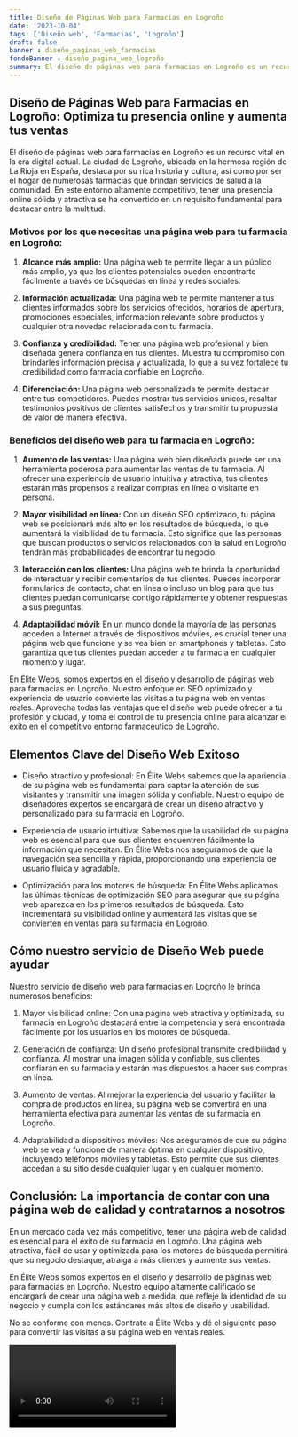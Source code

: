 ```yaml
---
title: Diseño de Páginas Web para Farmacias en Logroño
date: '2023-10-04'
tags: ['Diseño web', 'Farmacias', 'Logroño']
draft: false
banner : diseño_paginas_web_farmacias
fondoBanner : diseño_pagina_web_logroño
summary: El diseño de páginas web para farmacias en Logroño es un recurso vital en la era digital actual. La ciudad de Logroño, ubicada en la hermosa región de La Rioja en España, destaca por su rica historia y cultura, así como por ser el hogar de numerosas farmacias que brindan servicios de salud a la comunidad. En este entorno altamente competitivo, tener una presencia online sólida y atractiva se ha convertido en un requisito fundamental para destacar entre la multitud.
---
```


## Diseño de Páginas Web para Farmacias en Logroño: Optimiza tu presencia online y aumenta tus ventas

El diseño de páginas web para farmacias en Logroño es un recurso vital en la era digital actual. La ciudad de Logroño, ubicada en la hermosa región de La Rioja en España, destaca por su rica historia y cultura, así como por ser el hogar de numerosas farmacias que brindan servicios de salud a la comunidad. En este entorno altamente competitivo, tener una presencia online sólida y atractiva se ha convertido en un requisito fundamental para destacar entre la multitud.

### Motivos por los que necesitas una página web para tu farmacia en Logroño:

1. **Alcance más amplio:** Una página web te permite llegar a un público más amplio, ya que los clientes potenciales pueden encontrarte fácilmente a través de búsquedas en línea y redes sociales.

2. **Información actualizada:** Una página web te permite mantener a tus clientes informados sobre los servicios ofrecidos, horarios de apertura, promociones especiales, información relevante sobre productos y cualquier otra novedad relacionada con tu farmacia.

3. **Confianza y credibilidad:** Tener una página web profesional y bien diseñada genera confianza en tus clientes. Muestra tu compromiso con brindarles información precisa y actualizada, lo que a su vez fortalece tu credibilidad como farmacia confiable en Logroño.

4. **Diferenciación:** Una página web personalizada te permite destacar entre tus competidores. Puedes mostrar tus servicios únicos, resaltar testimonios positivos de clientes satisfechos y transmitir tu propuesta de valor de manera efectiva.

### Beneficios del diseño web para tu farmacia en Logroño:

1. **Aumento de las ventas:** Una página web bien diseñada puede ser una herramienta poderosa para aumentar las ventas de tu farmacia. Al ofrecer una experiencia de usuario intuitiva y atractiva, tus clientes estarán más propensos a realizar compras en línea o visitarte en persona.

2. **Mayor visibilidad en línea:** Con un diseño SEO optimizado, tu página web se posicionará más alto en los resultados de búsqueda, lo que aumentará la visibilidad de tu farmacia. Esto significa que las personas que buscan productos o servicios relacionados con la salud en Logroño tendrán más probabilidades de encontrar tu negocio.

3. **Interacción con los clientes:** Una página web te brinda la oportunidad de interactuar y recibir comentarios de tus clientes. Puedes incorporar formularios de contacto, chat en línea o incluso un blog para que tus clientes puedan comunicarse contigo rápidamente y obtener respuestas a sus preguntas.

4. **Adaptabilidad móvil:** En un mundo donde la mayoría de las personas acceden a Internet a través de dispositivos móviles, es crucial tener una página web que funcione y se vea bien en smartphones y tabletas. Esto garantiza que tus clientes puedan acceder a tu farmacia en cualquier momento y lugar.

En Élite Webs, somos expertos en el diseño y desarrollo de páginas web para farmacias en Logroño. Nuestro enfoque en SEO optimizado y experiencia de usuario convierte las visitas a tu página web en ventas reales. Aprovecha todas las ventajas que el diseño web puede ofrecer a tu profesión y ciudad, y toma el control de tu presencia online para alcanzar el éxito en el competitivo entorno farmacéutico de Logroño.

<GifSeo />

<Cta />

## Elementos Clave del Diseño Web Exitoso

- Diseño atractivo y profesional: En Élite Webs sabemos que la apariencia de su página web es fundamental para captar la atención de sus visitantes y transmitir una imagen sólida y confiable. Nuestro equipo de diseñadores expertos se encargará de crear un diseño atractivo y personalizado para su farmacia en Logroño.

- Experiencia de usuario intuitiva: Sabemos que la usabilidad de su página web es esencial para que sus clientes encuentren fácilmente la información que necesitan. En Élite Webs nos aseguramos de que la navegación sea sencilla y rápida, proporcionando una experiencia de usuario fluida y agradable.

- Optimización para los motores de búsqueda: En Élite Webs aplicamos las últimas técnicas de optimización SEO para asegurar que su página web aparezca en los primeros resultados de búsqueda. Esto incrementará su visibilidad online y aumentará las visitas que se convierten en ventas para su farmacia en Logroño.

## Cómo nuestro servicio de Diseño Web puede ayudar

Nuestro servicio de diseño web para farmacias en Logroño le brinda numerosos beneficios:

1. Mayor visibilidad online: Con una página web atractiva y optimizada, su farmacia en Logroño destacará entre la competencia y será encontrada fácilmente por los usuarios en los motores de búsqueda.

2. Generación de confianza: Un diseño profesional transmite credibilidad y confianza. Al mostrar una imagen sólida y confiable, sus clientes confiarán en su farmacia y estarán más dispuestos a hacer sus compras en línea.

3. Aumento de ventas: Al mejorar la experiencia del usuario y facilitar la compra de productos en línea, su página web se convertirá en una herramienta efectiva para aumentar las ventas de su farmacia en Logroño.

4. Adaptabilidad a dispositivos móviles: Nos aseguramos de que su página web se vea y funcione de manera óptima en cualquier dispositivo, incluyendo teléfonos móviles y tabletas. Esto permite que sus clientes accedan a su sitio desde cualquier lugar y en cualquier momento.

## Conclusión: La importancia de contar con una página web de calidad y contratarnos a nosotros

En un mercado cada vez más competitivo, tener una página web de calidad es esencial para el éxito de su farmacia en Logroño. Una página web atractiva, fácil de usar y optimizada para los motores de búsqueda permitirá que su negocio destaque, atraiga a más clientes y aumente sus ventas.

En Élite Webs somos expertos en el diseño y desarrollo de páginas web para farmacias en Logroño. Nuestro equipo altamente calificado se encargará de crear una página web a medida, que refleje la identidad de su negocio y cumpla con los estándares más altos de diseño y usabilidad.

No se conforme con menos. Contrate a Élite Webs y dé el siguiente paso para convertir las visitas a su página web en ventas reales.

<Video />

<CtaBot job='Farmacias' city='Logroño'/>

<Gmaps query='Logroño+españa+maps' />